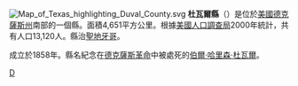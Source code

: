 {{Otheruses|杜瓦爾縣|subject=美國德克薩斯州的一個縣|other=同名的縣}}
[[File:Map_of_Texas_highlighting_Duval_County.svg|right]]
'''杜瓦爾縣'''（{{lang-en|Duval County}}）是位於[[美國|美國]][[德克薩斯州|德克薩斯州]]南部的一個縣。面積4,651平方公里。根據[[美國人口調查局|美國人口調查局]]2000年統計，共有人口13,120人。縣治[[聖地牙哥_(德克薩斯州)|聖地牙哥]]。

成立於1858年。縣名紀念在[[德克薩斯革命|德克薩斯革命]]中被處死的[[伯爾·哈里森·杜瓦爾|伯爾·哈里森·杜瓦爾]]。
{{texas-stub}}
{{Texas}}

[[Category:得克萨斯州行政区划|D]]